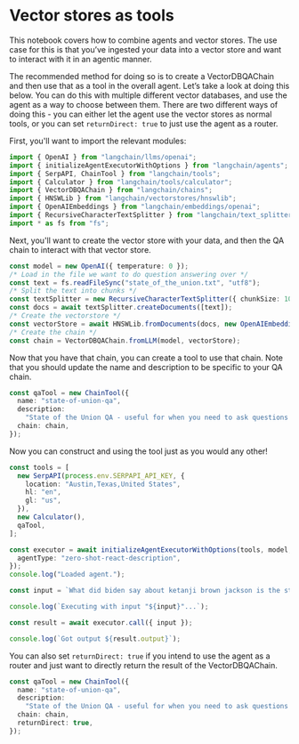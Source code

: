 # Vector stores as tools

This notebook covers how to combine agents and vector stores. The use case for this is that you’ve ingested your data into a vector store and want to interact with it in an agentic manner.

The recommended method for doing so is to create a VectorDBQAChain and then use that as a tool in the overall agent. Let’s take a look at doing this below. You can do this with multiple different vector databases, and use the agent as a way to choose between them. There are two different ways of doing this - you can either let the agent use the vector stores as normal tools, or you can set `returnDirect: true` to just use the agent as a router.

First, you'll want to import the relevant modules:

```typescript
import { OpenAI } from "langchain/llms/openai";
import { initializeAgentExecutorWithOptions } from "langchain/agents";
import { SerpAPI, ChainTool } from "langchain/tools";
import { Calculator } from "langchain/tools/calculator";
import { VectorDBQAChain } from "langchain/chains";
import { HNSWLib } from "langchain/vectorstores/hnswlib";
import { OpenAIEmbeddings } from "langchain/embeddings/openai";
import { RecursiveCharacterTextSplitter } from "langchain/text_splitter";
import * as fs from "fs";
```

Next, you'll want to create the vector store with your data, and then the QA chain to interact with that vector store.

```typescript
const model = new OpenAI({ temperature: 0 });
/* Load in the file we want to do question answering over */
const text = fs.readFileSync("state_of_the_union.txt", "utf8");
/* Split the text into chunks */
const textSplitter = new RecursiveCharacterTextSplitter({ chunkSize: 1000 });
const docs = await textSplitter.createDocuments([text]);
/* Create the vectorstore */
const vectorStore = await HNSWLib.fromDocuments(docs, new OpenAIEmbeddings());
/* Create the chain */
const chain = VectorDBQAChain.fromLLM(model, vectorStore);
```

Now that you have that chain, you can create a tool to use that chain. Note that you should update the name and description to be specific to your QA chain.

```typescript
const qaTool = new ChainTool({
  name: "state-of-union-qa",
  description:
    "State of the Union QA - useful for when you need to ask questions about the most recent state of the union address.",
  chain: chain,
});
```

Now you can construct and using the tool just as you would any other!

```typescript
const tools = [
  new SerpAPI(process.env.SERPAPI_API_KEY, {
    location: "Austin,Texas,United States",
    hl: "en",
    gl: "us",
  }),
  new Calculator(),
  qaTool,
];

const executor = await initializeAgentExecutorWithOptions(tools, model, {
  agentType: "zero-shot-react-description",
});
console.log("Loaded agent.");

const input = `What did biden say about ketanji brown jackson is the state of the union address?`;

console.log(`Executing with input "${input}"...`);

const result = await executor.call({ input });

console.log(`Got output ${result.output}`);
```

You can also set `returnDirect: true` if you intend to use the agent as a router and just want to directly return the result of the VectorDBQAChain.

```typescript
const qaTool = new ChainTool({
  name: "state-of-union-qa",
  description:
    "State of the Union QA - useful for when you need to ask questions about the most recent state of the union address.",
  chain: chain,
  returnDirect: true,
});
```
